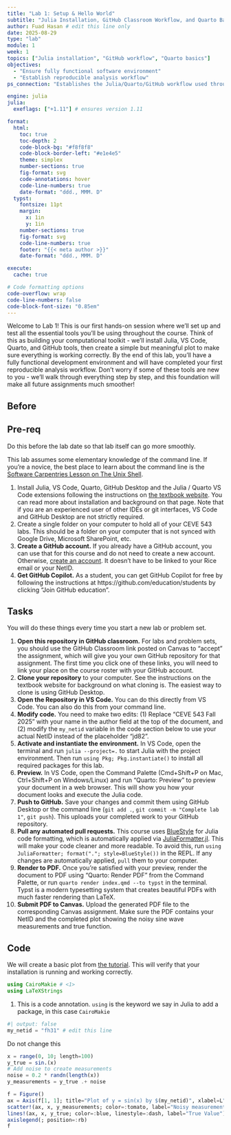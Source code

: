 ```yaml
---
title: "Lab 1: Setup & Hello World"
subtitle: "Julia Installation, GitHub Classroom Workflow, and Quarto Basics"
author: Fuad Hasan # edit this line only
date: 2025-08-29
type: "lab"
module: 1
week: 1
topics: ["Julia installation", "GitHub workflow", "Quarto basics"]
objectives:
  - "Ensure fully functional software environment"
  - "Establish reproducible analysis workflow"
ps_connection: "Establishes the Julia/Quarto/GitHub workflow used throughout PS1"

engine: julia
julia:
  exeflags: ["+1.11"] # ensures version 1.11

format:
  html:
    toc: true
    toc-depth: 2
    code-block-bg: "#f8f8f8"
    code-block-border-left: "#e1e4e5"
    theme: simplex
    number-sections: true
    fig-format: svg
    code-annotations: hover
    code-line-numbers: true
    date-format: "ddd., MMM. D"
  typst:
    fontsize: 11pt
    margin: 
      x: 1in
      y: 1in
    number-sections: true
    fig-format: svg
    code-line-numbers: true
    footer: "{{< meta author >}}"
    date-format: "ddd., MMM. D"

execute: 
  cache: true

# Code formatting options
code-overflow: wrap
code-line-numbers: false
code-block-font-size: "0.85em"
---
```


Welcome to Lab 1! This is our first hands-on session where we'll set up and test all the essential tools you'll be using throughout the course. Think of this as building your computational toolkit - we'll install Julia, VS Code, Quarto, and GitHub tools, then create a simple but meaningful plot to make sure everything is working correctly. By the end of this lab, you'll have a fully functional development environment and will have completed your first reproducible analysis workflow. Don't worry if some of these tools are new to you - we'll walk through everything step by step, and this foundation will make all future assignments much smoother!

## Before

::: {.callout-important}
## Pre-req

Do this before the lab date so that lab itself can go more smoothly.
:::

This lab assumes some elementary knowledge of the command line.
If you're a novice, the best place to learn about the command line is the [Software Carpentries Lesson on The Unix Shell](https://swcarpentry.github.io/shell-novice/).

1. Install Julia, VS Code, Quarto, GitHub Desktop and the Julia / Quarto VS Code extensions following the instructions on [the textbook website](https://dossgollin-lab.github.io/climate-risk-management-reference/chapters/appendices/software.html). You can read more about installation and background on that page. Note that if you are an experienced user of other IDEs or git interfaces, VS Code and GitHub Desktop are not strictly required.
1. Create a single folder on your computer to hold all of your CEVE 543 labs. This should be a folder on your computer that is not synced with Google Drive, Microsoft SharePoint, etc.
1. **Create a GitHub account.** If you already have a GitHub account, you can use that for this course and do not need to create a new account.
Otherwise, [create an account](https://github.com/join). It doesn't have to be linked to your Rice email or your NetID.
1. **Get GitHub Copilot.** As a student, you can get GitHub Copilot for free by following the instructions at https://github.com/education/students by clicking "Join GitHub education".


## Tasks

You will do these things every time you start a new lab or problem set.

1. **Open this repository in GitHub classroom.** For labs and problem sets, you should use the GitHub Classroom link posted on Canvas to "accept" the assignment, which will give you your own GitHub repository for that assignment. The first time you click one of these links, you will need to link your place on the course roster with your GitHub account.
1. **Clone your repository** to your computer. See the instructions on the textbook website for background on what cloning is. The easiest way to clone is using GitHub Desktop.
1. **Open the Repository in VS Code.** You can do this directly from VS Code. You can also do this from your command line.
1. **Modify code.** You need to make two edits: (1) Replace "CEVE 543 Fall 2025" with your name in the author field at the top of the document, and (2) modify the `my_netid` variable in the code section below to use your actual NetID instead of the placeholder "jd82".
1. **Activate and instantiate the environment.** In VS Code, open the terminal and run `julia --project=.` to start Julia with the project environment. Then run `using Pkg; Pkg.instantiate()` to install all required packages for this lab.
1. **Preview.** In VS Code, open the Command Palette (Cmd+Shift+P on Mac, Ctrl+Shift+P on Windows/Linux) and run "Quarto: Preview" to preview your document in a web browser. This will show you how your document looks and execute the Julia code.
1. **Push to GitHub.** Save your changes and commit them using GitHub Desktop or the command line (`git add .`, `git commit -m "Complete lab 1"`, `git push`). This uploads your completed work to your GitHub repository.
1. **Pull any automated pull requests.**  This course uses [BlueStyle](https://github.com/invenia/BlueStyle) for Julia code formatting, which is automatically applied via [JuliaFormatter.jl](https://domluna.github.io/JuliaFormatter.jl/stable/). This will make your code cleaner and more readable. To avoid this, run `using JuliaFormatter; format("."; style=BlueStyle())` in the REPL. If any changes are automatically applied, `pull` them to your computer.
1. **Render to PDF.** Once you're satisfied with your preview, render the document to PDF using "Quarto: Render PDF" from the Command Palette, or run `quarto render index.qmd --to typst` in the terminal. Typst is a modern typesetting system that creates beautiful PDFs with much faster rendering than LaTeX.
1. **Submit PDF to Canvas.** Upload the generated PDF file to the corresponding Canvas assignment. Make sure the PDF contains your NetID and the completed plot showing the noisy sine wave measurements and true function.

## Code

We will create a basic plot from [the tutorial](https://docs.makie.org/dev/tutorials/getting-started).
This will verify that your installation is running and working correctly.

```julia
using CairoMakie # <1>
using LaTeXStrings
```

1. This is a code annotation. `using` is the keyword we say in Julia to add a package, in this case `CairoMakie`

```julia
#| output: false
my_netid = "fh31" # edit this line
```

Do not change this

```julia
x = range(0, 10; length=100)
y_true = sin.(x)
# Add noise to create measurements
noise = 0.2 * randn(length(x))
y_measurements = y_true .+ noise

f = Figure()
ax = Axis(f[1, 1]; title="Plot of y = sin(x) by $(my_netid)", xlabel=L"$x$", ylabel=L"$y$")
scatter!(ax, x, y_measurements; color=:tomato, label="Noisy measurements")
lines!(ax, x, y_true; color=:blue, linestyle=:dash, label="True Value")
axislegend(; position=:rb)
f
```

